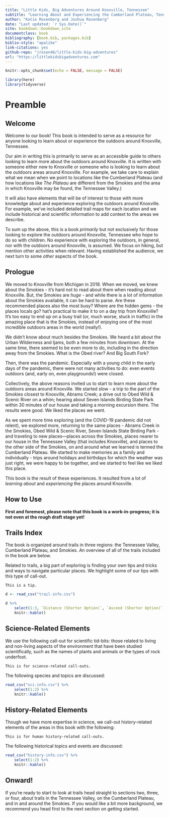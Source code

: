 ```yaml
--- 
title: "Little Kids, Big Adventures Around Knoxville, Tennessee"
subtitle: "Learning About and Experiencing the Cumberland Plateau, Tennessee Valley, and Great Smoky Mountains"
author: "Katie Rosenberg and Joshua Rosenberg"
date: "Last updated: `r Sys.Date()`"
site: bookdown::bookdown_site
documentclass: book
bibliography: [book.bib, packages.bib]
biblio-style: "apalike"
link-citations: yes
github-repo: "jrosen48/little-kids-big-adventures"
url: "https://littlekidsbigadventures.com"
---
```


```r
knitr::opts_chunk$set(echo = FALSE, message = FALSE)
```

```r
library(here)
library(tidyverse)
```

# Preamble

## Welcome

Welcome to our book! This book is intended to serve as a resource for anyone looking to learn about or experience the outdoors around Knoxville, Tennessee.

Our aim in writing this is primarily to serve as an accessible guide to others looking to learn more about the outdoors around Knoxville. It is written with someone either new to Knoxville or someone who is looking to learn about the outdoors areas around Knoxville. For example, we take care to explain what we mean when we point to locations like the Cumberland Plateau (and how locations like *The Plateau* are different from the Smokies and the area in which Knoxville may be found, the Tennessee Valley.)

It will also have elements that will be of interest to those with more knowledge about and experience exploring the outdoors around Knoxville. For example, we've included detailed trail maps for each location and we include historical and scientific information to add context to the areas we describe. 

To sum up the above, this is a book *primarily* but not exclusively for those looking to explore the outdoors around Knoxville, Tennessee who hope to do so with children. No experience with exploring the outdoors, in general, nor with the outdoors around Knoxville, is assumed. We focus on hiking, but mention other activities when relevant. Having established the audience, we next turn to some *other* aspects of the book.

## Prologue

We moved to Knoxville from Michigan in 2018. When we moved, we knew about the Smokies - it's hard not to read about them when reading about Knoxville. But, the Smokies are *huge* - and while there is a lot of information about the Smokies available, it can be hard to parse. Are these recommended places also the most busy? Where are the hidden gems - the places locals go? hat's practical to make it to on a day trip from Knoxville? It's too easy to end up on a busy trail (or, much worse, stuck in traffic) in the amazing place that is the Smokies, instead of enjoying one of the most incredible outdoors areas in the world (really!). 

We didn't know about much besides the Smokies. We heard a bit about the Urban Wilderness and Ijams, both a few minutes from downtown. At the same time, there seemed to be even more to do, including in the direction away from the Smokies. What is the Obed river? And Big South Fork? 

Then, there was the pandemic. Especially with a young child in the early days of the pandemic, there were not many activities to do: even events outdoors (and, early on, even playgrounds!) were closed.

Collectively, the above reasons invited us to start to learn more about the outdoors areas around Knoxville. We started slow - a trip to the part of the Smokies closest to Knoxville, Abrams Creek; a drive out to Obed Wild & Scenic River on a whim; hearing about Seven Islands Birding State Park within 30 minutes of our house and taking a morning excursion there. The results were good. We liked the places we went.

As we spent more time exploring (and the COVID-19 pandemic did not relent), we explored more, returning to the same places - Abrams Creek in the Smokies, Obed Wild & Scenic River, Seven Islands State Birding Park - and traveling to new places---places across the Smokies, places nearer to our house in the Tennessee Valley (that includes Knoxville), and places to the other side of the Smokies, on and around what we learned is termed the Cumberland Plateau. We started to make memories as a family and individually - trips around holidays and birthdays for which the weather was just right, we were happy to be together, and we started to feel like we liked this place.

This book is the result of these experiences. It resulted from a lot of *learning about* and *experiencing* the places around Knoxville.

## How to Use

**First and foremost, please note that this book is a work-in-progress; it is not even at the rough draft stage yet!**

## Trails Index

The book is organized around trails in three regions: the Tennessee Valley, Cumberland Plateau, and Smokies. An overview of all of the trails included in the book are below.

Related to trails, a big part of exploring is finding your own tips and tricks and ways to navigate particular places. We highlight some of our tips with this type of call-out.

```block
This is a tip.
```

```r
d <- read_csv("trail-info.csv")

d %>% 
    select(1:3, `Distance (Shorter Option)`, `Ascend (Shorter Option)`, `Max. Elevation (Shorter Option)`) %>% 
    knitr::kable()
```

## Science-Related Elements

We use the following call-out for scientific tid-bits: those related to living and non-living aspects of the environment that have been studied scientifically, such as the names of plants and animals or the types of rock underfoot.

```block
This is for science-related call-outs.
```

The following species and topics are discussed:

```r
read_csv("sci-info.csv") %>% 
    select(1:2) %>% 
    knitr::kable()
```

## History-Related Elements

Though we have more expertise in science, we call-out history-related elements of the areas in this book with the following:

```block
This is for human history-related call-outs.
```

The following historical topics and events are discussed:

```r
read_csv("history-info.csv") %>% 
    select(1:2) %>% 
    knitr::kable()
```

## Onward!

If you're ready to start to look at trails head straight to sections two, three, or four, about trails in the Tennessee Valley, on the Cumberland Plateau, and in and around the Smokies. If you would like a bit more background, we recommend you head first to the next section on getting started.